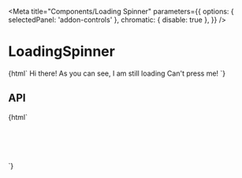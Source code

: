

<Meta
  title="Components/Loading Spinner"
  parameters={{
    options: { selectedPanel: 'addon-controls' },
    chromatic: { disable: true },
  }}
/>

# LoadingSpinner

<Canvas withToolbar>
  <Story name="Base">{html`
    <pharos-loading-spinner></pharos-loading-spinner>
    <pharos-heading level="1" preset="5"
      >Hi there! As you can see, I am still loading</pharos-heading
    >
    <pharos-button @click="${() => action('Click')('Clicked')}">Can't press me!</pharos-button>
  `}</Story>
</Canvas>

## API

<ArgsTable of="pharos-loading-spinner" />

<Canvas withToolbar>
  <Story name="Scoped">{html`
    <div style="height: 5rem; width: 5rem; border: 1px solid black; position: relative;">
      <pharos-loading-spinner></pharos-loading-spinner>
    </div>
  `}</Story>
</Canvas>
